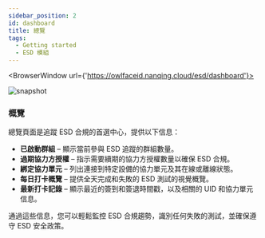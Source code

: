 ```yaml
---
sidebar_position: 2
id: dashboard
title: 總覽
tags:
  - Getting started
  - ESD 模組
---
```



<BrowserWindow url={'https://owlfaceid.nanqing.cloud/esd/dashboard'}>

![snapshot](/assets/esd/dashboard.png)

</BrowserWindow>

### 概覽

總覽頁面是追蹤 ESD 合規的首選中心，提供以下信息：

- **已啟動群組** – 顯示當前參與 ESD 追蹤的群組數量。
- **過期協力方授權** – 指示需要續期的協力方授權數量以確保 ESD 合規。
- **綁定協力單元** – 列出連接到特定設備的協力單元及其在線或離線狀態。
- **每日打卡概覽** – 提供全天完成和失敗的 ESD 測試的視覺概覽。
- **最新打卡記錄** – 顯示最近的簽到和簽退時間戳，以及相關的 UID 和協力單元信息。

通過這些信息，您可以輕鬆監控 ESD 合規趨勢，識別任何失敗的測試，並確保遵守 ESD 安全政策。
